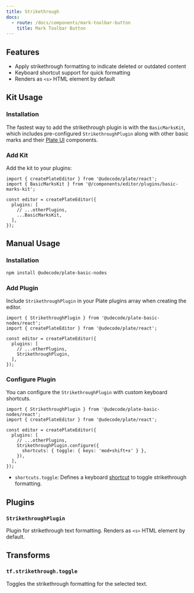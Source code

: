 ```yaml
---
title: Strikethrough
docs:
  - route: /docs/components/mark-toolbar-button
    title: Mark Toolbar Button
---
```


<ComponentPreview name="basic-marks-demo" />

<PackageInfo>

## Features

- Apply strikethrough formatting to indicate deleted or outdated content
- Keyboard shortcut support for quick formatting
- Renders as `<s>` HTML element by default

</PackageInfo>

## Kit Usage

<Steps>

### Installation

The fastest way to add the strikethrough plugin is with the `BasicMarksKit`, which includes pre-configured `StrikethroughPlugin` along with other basic marks and their [Plate UI](/docs/installation/plate-ui) components.

<ComponentSource name="basic-marks-kit" />

### Add Kit

Add the kit to your plugins:

```tsx
import { createPlateEditor } from '@udecode/plate/react';
import { BasicMarksKit } from '@/components/editor/plugins/basic-marks-kit';

const editor = createPlateEditor({
  plugins: [
    // ...otherPlugins,
    ...BasicMarksKit,
  ],
});
```

</Steps>

## Manual Usage

<Steps>

### Installation

```bash
npm install @udecode/plate-basic-nodes
```

### Add Plugin

Include `StrikethroughPlugin` in your Plate plugins array when creating the editor.

```tsx
import { StrikethroughPlugin } from '@udecode/plate-basic-nodes/react';
import { createPlateEditor } from '@udecode/plate/react';

const editor = createPlateEditor({
  plugins: [
    // ...otherPlugins,
    StrikethroughPlugin,
  ],
});
```

### Configure Plugin

You can configure the `StrikethroughPlugin` with custom keyboard shortcuts.

```tsx
import { StrikethroughPlugin } from '@udecode/plate-basic-nodes/react';
import { createPlateEditor } from '@udecode/plate/react';

const editor = createPlateEditor({
  plugins: [
    // ...otherPlugins,
    StrikethroughPlugin.configure({
      shortcuts: { toggle: { keys: 'mod+shift+x' } },
    }),
  ],
});
```

- `shortcuts.toggle`: Defines a keyboard [shortcut](/docs/plugin-shortcuts) to toggle strikethrough formatting.

</Steps>

## Plugins

### `StrikethroughPlugin`

Plugin for strikethrough text formatting. Renders as `<s>` HTML element by default.

## Transforms

### `tf.strikethrough.toggle`

Toggles the strikethrough formatting for the selected text.

